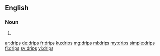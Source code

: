 ==English==

===Noun===
{{head|en|noun plural form}}

# {{plural of|drip|lang=en}}

[[ar:drips]]
[[de:drips]]
[[fr:drips]]
[[ku:drips]]
[[mg:drips]]
[[ml:drips]]
[[my:drips]]
[[simple:drips]]
[[fi:drips]]
[[sv:drips]]
[[vi:drips]]